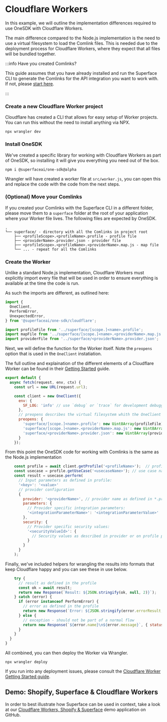 # Cloudflare Workers

In this example, we will outline the implementation differences required to use OneSDK with Cloudflare Workers.

The main difference compared to the Node.js implementation is the need to use a virtual filesystem to load the Comlink files. This is needed due to the deployment process for Cloudflare Workers, where they expect that all files will be bundled together.

:::info Have you created Comlinks?

This guide assumes that you have already
installed and run the Superface CLI to generate the Comlinks for the API
integration you want to work with. If not, please [start
here](../introduction/quick-start-sdk.mdx).

:::

<div class="count-steps-h3">

### Create a new Cloudflare Worker project

Cloudflare has created a CLI that allows for easy setup of Worker projects. You can run this without the need to install anything via NPX.

```shell
npx wrangler dev
```

### Install OneSDK

We've created a specific library for working with Cloudflare Workers as part of OneSDK, so installing it will give you everything you need out of the box.

```shell
npm i @superfaceai/one-sdk@alpha
```

Wrangler will have created a worker file at `src/worker.js`, you can open this and replace the code with the code from the next steps.

### (Optional) Move your Comlinks

If you created your Comlinks with the Superface CLI in a different folder, please move them to a `superface` folder at the root of your application where your Worker file lives. The following files are expected by OneSDK.

```text
.
└── superface/ - directory with all the Comlinks in project root
    ├── <profileScope>.<profileName>.profile - profile file
    ├── <providerName>.provider.json - provider file
    ├── <profileScope>.<profileName>.<providerName>.map.js - map file
    └── ... - repeat for all the Comlinks
```

### Create the Worker

Unlike a standard Node.js implementation, Cloudflare Workers must explicitly import every file that will be used in order to ensure everything is available at the time the code is run.

As such the imports are different, as outlined here:

```js
import {
  OneClient,
  PerformError,
  UnexpectedError,
} from '@superfaceai/one-sdk/cloudflare';

import profileFile from '../superface/[scope.]<name>.profile';
import mapFile from '../superface/[scope.]<name>.<providerName>.map.js';
import providerFile from '../superface/<providerName>.provider.json';
```

Next, we will define the function for the Worker itself. Note the `preopens` option that is used in the `OneClient` instatiation.

The full outline and explaination of the different elements of a Cloudflare Worker can be found in their [Getting Started](https://developers.cloudflare.com/workers/get-started/guide/) guide.

```js {10-14}
export default {
  async fetch(request, env, ctx) {
    const url = new URL(request.url);

    const client = new OneClient({
      env: {
        SF_LOG: 'info' // use `debug` or `trace` for development debugging
      },
      // preopens describes the virtual filesystem whith the OneClient file convention mapped to assets
      preopens: {
        'superface/[scope.]<name>.profile': new Uint8Array(profileFile),
        'superface/[scope.]<name>.<providerName>.map.js': new Uint8Array(mapFile),
        'superface/<providerName>.provider.json': new Uint8Array(providerFile)
      }
    });
```

From this point the OneSDK code for working with Comlinks is the same as the Node.js implementation

```js
    const profile = await client.getProfile('<profileName>');  // profile id as defined in *.profile
    const usecase = profile.getUseCase('<usecaseName>'); // use case name as defined in the profile
    const result = usecase.perform(
      // Input parameters as defined in profile:
      '<key>': '<value>'
      // provider configuration
      {
        provider: '<providerName>', // provider name as defined in *.provider.json
        parameters: {
          // Provider specific integration parameters:
          '<integrationParameterName>': '<integrationParameterValue>'
        },
        security: {
          // Provider specific security values:
          '<securityValueId>': {
            // Security values as described in provider or on profile page
          }
        }
      }
    );
```

Finally, we've included helpers for wrangling the results into formats that keep Cloudflare happy and you can see these in use below.

```js
    try {
      // result as defined in the profile
      const ok = await result;
      return new Response(`Result: ${JSON.stringify(ok, null, 2)}`);
    } catch (error) {
      if (error instanceof PerformError) {
        // error as defined in the profile
        return new Response(`Error: ${JSON.stringify(error.errorResult, null, 2)}`, { status: 400 });
      } else {
        // exception - should not be part of a normal flow
        return new Response(`${error.name}\n${error.message}`, { status: 500 });
      }
    }
  }
}
```

All combined, you can then deploy the Worker via Wrangler.

```shell
npx wrangler deploy
```

If you run into any deployment issues, please consult the [Cloudflare Worker Getting Started guide](https://developers.cloudflare.com/workers/get-started/guide).

</div>

## Demo: Shopify, Superface & Cloudflare Workers

In order to best illustrate how Superface can be used in context, take a look at our [Cloudflare Workers, Shopify & Superface](https://github.com/superfaceai/demo-cloudflare-shopify/tree/main) demo application on GitHub.
